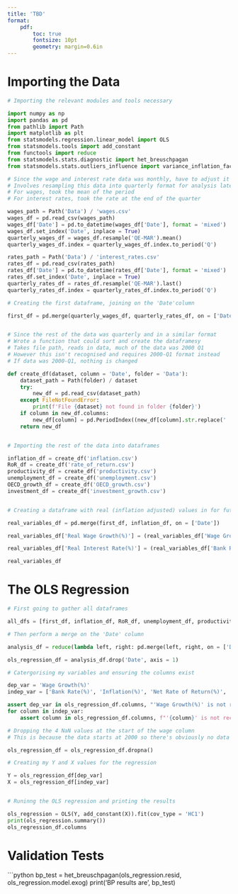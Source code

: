 ---
title: 'TBD'
format:
    pdf:
        toc: true
        fontsize: 10pt
        geometry: margin=0.6in
---

# Importing the Data
```{python}
# Importing the relevant modules and tools necessary

import numpy as np
import pandas as pd
from pathlib import Path
import matplotlib as plt 
from statsmodels.regression.linear_model import OLS
from statsmodels.tools import add_constant
from functools import reduce
from statsmodels.stats.diagnostic import het_breuschpagan
from statsmodels.stats.outliers_influence import variance_inflation_factor

# Since the wage and interest rate data was monthly, have to adjust it
# Involves resampling this data into quarterly format for analysis later on
# For wages, took the mean of the period
# For interest rates, took the rate at the end of the quarter

wages_path = Path('Data') / 'wages.csv'
wages_df = pd.read_csv(wages_path)
wages_df['Date'] = pd.to_datetime(wages_df['Date'], format = 'mixed')
wages_df.set_index('Date', inplace = True)
quarterly_wages_df = wages_df.resample('QE-MAR').mean()
quarterly_wages_df.index = quarterly_wages_df.index.to_period('Q')

rates_path = Path('Data') / 'interest_rates.csv'
rates_df = pd.read_csv(rates_path)
rates_df['Date'] = pd.to_datetime(rates_df['Date'], format = 'mixed')
rates_df.set_index('Date', inplace = True)
quarterly_rates_df = rates_df.resample('QE-MAR').last()
quarterly_rates_df.index = quarterly_rates_df.index.to_period('Q')

# Creating the first dataframe, joining on the 'Date'column

first_df = pd.merge(quarterly_wages_df, quarterly_rates_df, on = ['Date'])


# Since the rest of the data was quarterly and in a similar format
# Wrote a function that could sort and create the dataframesy
# Takes file path, reads in data, much of the data was 2000 Q1
# However this isn't recognised and requires 2000-Q1 format instead
# If data was 2000-Q1, nothing is changed 

def create_df(dataset, column = 'Date', folder = 'Data'):
    dataset_path = Path(folder) / dataset
    try:
        new_df = pd.read_csv(dataset_path)
    except FileNotFoundError:
        print(f'File {dataset} not found in folder {folder}')
    if column in new_df.columns:
        new_df[column] = pd.PeriodIndex((new_df[column].str.replace(' ', '-')), freq = 'Q')
    return new_df


# Importing the rest of the data into dataframes

inflation_df = create_df('inflation.csv')
RoR_df = create_df('rate_of_return.csv')
productivity_df = create_df('productivity.csv')
unemployment_df = create_df('unemployment.csv')
OECD_growth_df = create_df('OECD_growth.csv')
investment_df = create_df('investment_growth.csv')


# Creating a dataframe with real (inflation adjusted) values in for future use 

real_variables_df = pd.merge(first_df, inflation_df, on = ['Date'])

real_variables_df['Real Wage Growth(%)'] = (real_variables_df['Wage Growth(%)'] - real_variables_df['Inflation(%)'])

real_variables_df['Real Interest Rate(%)'] = (real_variables_df['Bank Rate(%)'] - real_variables_df['Inflation(%)'])

real_variables_df

```


# The OLS Regression 
```{python}

# First going to gather all dataframes

all_dfs = [first_df, inflation_df, RoR_df, unemployment_df, productivity_df, OECD_growth_df, investment_df]

# Then perform a merge on the 'Date' column 

analysis_df = reduce(lambda left, right: pd.merge(left, right, on = ['Date'], how ='inner'), all_dfs)

ols_regression_df = analysis_df.drop('Date', axis = 1)

# Catergorising my variables and ensuring the columns exist

dep_var = 'Wage Growth(%)'
indep_var = ['Bank Rate(%)', 'Inflation(%)', 'Net Rate of Return(%)', 'Unemployment Rate(%)', 'Output per Worker Change(%)', 'OECD Economic Growth(%)', 'Business Investment Growth(%)']

assert dep_var in ols_regression_df.columns, "'Wage Growth(%)' is not recognsied"
for column in indep_var:
    assert column in ols_regression_df.columns, f"'{column}' is not recognised"

# Dropping the 4 NaN values at the start of the wage column 
# This is because the data starts at 2000 so there's obviously no data for the first year's quarters

ols_regression_df = ols_regression_df.dropna()

# Creating my Y and X values for the regression 

Y = ols_regression_df[dep_var]
X = ols_regression_df[indep_var]


# Runinng the OLS regression and printing the results

ols_regression = OLS(Y, add_constant(X)).fit(cov_type = 'HC1')  
print(ols_regression.summary())
ols_regression_df.columns

```

# Validation Tests
```{python}

bp_test = het_breuschpagan(ols_regression.resid, ols_regression.model.exog)
print('BP results are', bp_test)